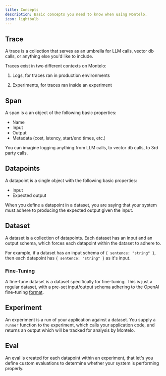 ```yaml
---
title: Concepts
description: Basic concepts you need to know when using Montelo.
icon: lightbulb
---
```


## Trace

A trace is a collection that serves as an umbrella for LLM calls, vector db calls, or anything else you'd like to include.

Traces exist in two different contexts on Montelo:

1. Logs, for traces ran in production environments

2. Experiments, for traces ran inside an experiment

## Span

A span is a an object of the following basic properties:

- Name
- Input
- Output
- Metadata (cost, latency, start/end times, etc.)

You can imagine logging anything from LLM calls, to vector db calls, to 3rd party calls.

## Datapoints

A datapoint is a single object with the following basic properties:

- Input
- Expected output

When you define a datapoint in a dataset, you are saying that your system must adhere to producing the expected output
given the input.

## Dataset

A dataset is a collection of datapoints. Each dataset has an input and an output schema, which forces each datapoint
within the dataset to adhere to.

For example, if a dataset has an input schema of `{ sentence: "string" }`, then each datapoint has `{ sentence: "string" }`
as it's input.

### Fine-Tuning

A fine-tune dataset is a dataset specifically for fine-tuning. This is just a regular dataset, with a pre-set input/output
schema adhering to the OpenAI fine-tuning [format](https://platform.openai.com/docs/guides/fine-tuning/example-format).

## Experiment

An experiment is a run of your application against a dataset. You supply a `runner` function to the experiment, which
calls your application code, and returns an output which will be tracked for analysis by Montelo.

## Eval

An eval is created for each datapoint within an experiment, that let's you define custom evaluations to determine whether
your system is performing properly.
